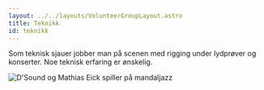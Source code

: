 ```yaml
---
layout: ../../layouts/VolunteerGroupLayout.astro
title: Teknikk
id: teknikk
---
```


Som teknisk sjauer jobber man på scenen med rigging under lydprøver og konserter. Noe teknisk erfaring er ønskelig.

<img
  src="/frivillig/dsound-mathias-eick.jpg"
  alt="D'Sound og Mathias Eick spiller på mandaljazz"
  class="rounded-lg shadow-lg"
/>
